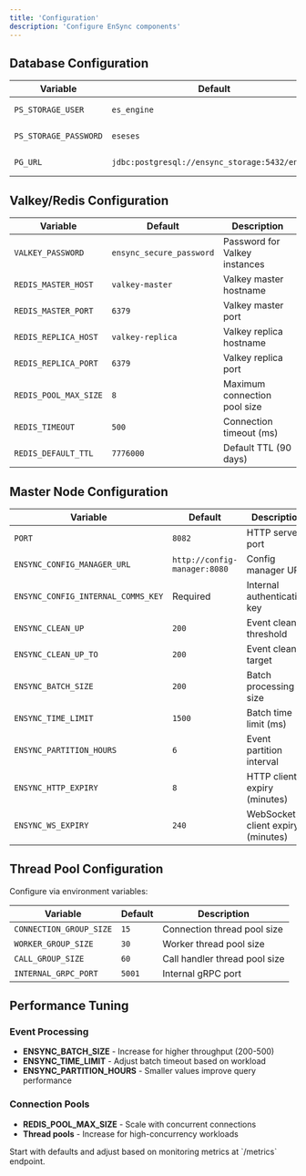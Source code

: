 ```yaml
---
title: 'Configuration'
description: 'Configure EnSync components'
---
```


## Database Configuration

| Variable | Default | Description |
|----------|---------|-------------|
| `PS_STORAGE_USER` | `es_engine` | PostgreSQL/Citus username |
| `PS_STORAGE_PASSWORD` | `eseses` | PostgreSQL/Citus password |
| `PG_URL` | `jdbc:postgresql://ensync_storage:5432/ensync` | JDBC connection URL |

## Valkey/Redis Configuration

| Variable | Default | Description |
|----------|---------|-------------|
| `VALKEY_PASSWORD` | `ensync_secure_password` | Password for Valkey instances |
| `REDIS_MASTER_HOST` | `valkey-master` | Valkey master hostname |
| `REDIS_MASTER_PORT` | `6379` | Valkey master port |
| `REDIS_REPLICA_HOST` | `valkey-replica` | Valkey replica hostname |
| `REDIS_REPLICA_PORT` | `6379` | Valkey replica port |
| `REDIS_POOL_MAX_SIZE` | `8` | Maximum connection pool size |
| `REDIS_TIMEOUT` | `500` | Connection timeout (ms) |
| `REDIS_DEFAULT_TTL` | `7776000` | Default TTL (90 days) |

## Master Node Configuration

| Variable | Default | Description |
|----------|---------|-------------|
| `PORT` | `8082` | HTTP server port |
| `ENSYNC_CONFIG_MANAGER_URL` | `http://config-manager:8080` | Config manager URL |
| `ENSYNC_CONFIG_INTERNAL_COMMS_KEY` | Required | Internal authentication key |
| `ENSYNC_CLEAN_UP` | `200` | Event cleanup threshold |
| `ENSYNC_CLEAN_UP_TO` | `200` | Event cleanup target |
| `ENSYNC_BATCH_SIZE` | `200` | Batch processing size |
| `ENSYNC_TIME_LIMIT` | `1500` | Batch time limit (ms) |
| `ENSYNC_PARTITION_HOURS` | `6` | Event partition interval |
| `ENSYNC_HTTP_EXPIRY` | `8` | HTTP client expiry (minutes) |
| `ENSYNC_WS_EXPIRY` | `240` | WebSocket client expiry (minutes) |

## Thread Pool Configuration

Configure via environment variables:

| Variable | Default | Description |
|----------|---------|-------------|
| `CONNECTION_GROUP_SIZE` | `15` | Connection thread pool size |
| `WORKER_GROUP_SIZE` | `30` | Worker thread pool size |
| `CALL_GROUP_SIZE` | `60` | Call handler thread pool size |
| `INTERNAL_GRPC_PORT` | `5001` | Internal gRPC port |

## Performance Tuning

### Event Processing

- **ENSYNC_BATCH_SIZE** - Increase for higher throughput (200-500)
- **ENSYNC_TIME_LIMIT** - Adjust batch timeout based on workload
- **ENSYNC_PARTITION_HOURS** - Smaller values improve query performance

### Connection Pools

- **REDIS_POOL_MAX_SIZE** - Scale with concurrent connections
- **Thread pools** - Increase for high-concurrency workloads

<Info>
Start with defaults and adjust based on monitoring metrics at `/metrics` endpoint.
</Info>
